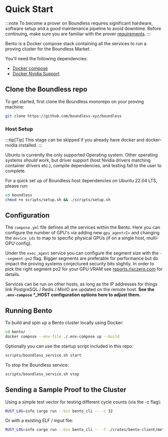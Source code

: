 # Quick Start

:::note
To become a prover on Boundless requires significant hardware, software setup and a good maintenance pipeline to avoid downtime. Before continuing, make sure you are familiar with the prover [requirements](/prove/requirements).
:::

Bento is a Docker compose stack containing all the services to run a proving cluster for the Boundless Market.

You'll need the following dependencies:

* [Docker compose](https://docs.docker.com/compose)
* [Docker Nvidia Support](https://docs.nvidia.com/datacenter/cloud-native/container-toolkit/latest/index.html) 

## Clone the Boundless repo

To get started, first clone the Boundless monorepo on your proving machine:

```sh
git clone https://github.com/boundless-xyz/boundless
```

### Host Setup

:::tip[Tip]
This stage can be skipped if you already have docker and docker-nvidia installed.
:::

Ubuntu is currently the only supported Operating system. Other operating systems _should_ work, but driver support (host Nvidia drivers matching container drivers etc.), compile dependencies, and testing fall to the user to complete.

For a quick set up of Boundless host dependencies on Ubuntu 22.04 LTS, please run:

```sh
cd boundless
chmod +x scripts/setup.sh && ./scripts/setup.sh
```

## Configuration

The `compose.yml` file defines all the services within the Bento. Here you can configure the number of GPU's via adding new `gpu_agent<I>` and changing the `device_ids` to map to specific physical GPUs (if on a single host, multi-GPU config).

Under the `exec_agent` service you can configure the segment size with the `--segment-po2` flag. Bigger segments are preferable for performance but do impact the proving systems conjectured security bits slightly. In order to pick the right segment po2 for your GPU VRAM see [reports.risczero.com](https://reports.risczero.com) for details.

Services can be run on other hosts, as long as the IP addresses for things link PostgreSQL / Redis / MinIO are updated on the remote host. **See the `.env-compose` \*\_HOST configuration options here to adjust them.**

## Running Bento

To build and spin up a Bento cluster locally using Docker:

```sh
cd bento/
docker compose --env-file ./.env-compose up --build
```

Optionally you can use the startup script included in this repo:

```sh 
scripts/boundless_service.sh start
```

To stop the Boundless service:

```sh 
scripts/boundless_service.sh stop
```

## Sending a Sample Proof to the Cluster

Using a simple test vector for testing different cycle counts (via the -c flag):

```sh 
RUST_LOG=info cargo run --bin bento_cli -- -c 32
```

Or with a existing ELF / input file:

```sh 
RUST_LOG=info cargo run --bin bento_cli -- -f ./crates/bento-client/method_name -i /tmp/input.bin
```